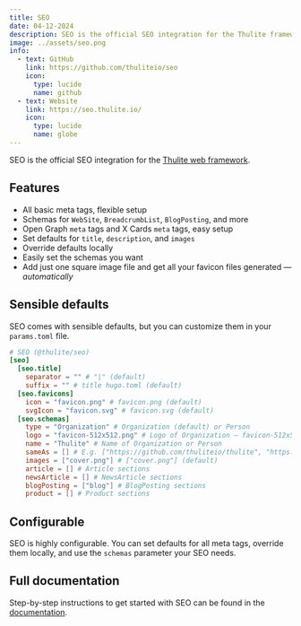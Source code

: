 ```yaml
---
title: SEO
date: 04-12-2024
description: SEO is the official SEO integration for the Thulite framework. 
image: ../assets/seo.png
info:
  - text: GitHub
    link: https://github.com/thuliteio/seo
    icon:
      type: lucide
      name: github
  - text: Website
    link: https://seo.thulite.io/
    icon:
      type: lucide
      name: globe
---
```


SEO is the official SEO integration for the [Thulite web framework](/projects/thulite).

## Features

- All basic meta tags, flexible setup
- Schemas for `WebSite`, `BreadcrumbList`, `BlogPosting`, and more
- Open Graph `meta` tags and X Cards `meta` tags, easy setup
- Set defaults for `title`, `description`, and `images`
- Override defaults locally
- Easily set the schemas you want
- Add just one square image file and get all your favicon files generated — _automatically_

## Sensible defaults

SEO comes with sensible defaults, but you can customize them in your `params.toml` file.

```toml title="params.toml"
# SEO (@thulite/seo)
[seo]
  [seo.title]
    separator = "" # "|" (default)
    suffix = "" # title hugo.toml (default)
  [seo.favicons]
    icon = "favicon.png" # favicon.png (default)
    svgIcon = "favicon.svg" # favicon.svg (default)
  [seo.schemas]
    type = "Organization" # Organization (default) or Person
    logo = "favicon-512x512.png" # Logo of Organization — favicon-512x512.png (default)
    name = "Thulite" # Name of Organization or Person
    sameAs = [] # E.g. ["https://github.com/thuliteio/thulite", "https://fosstodon.org/@thulite"]
    images = ["cover.png"] # ["cover.png"] (default)
    article = [] # Article sections
    newsArticle = [] # NewsArticle sections
    blogPosting = ["blog"] # BlogPosting sections
    product = [] # Product sections
```

## Configurable

SEO is highly configurable. You can set defaults for all meta tags, override them locally, and use the `schemas` parameter your SEO needs.

## Full documentation

Step-by-step instructions to get started with SEO can be found in the [documentation](https://seo.thulite.io/docs/start-here/getting-started/).
